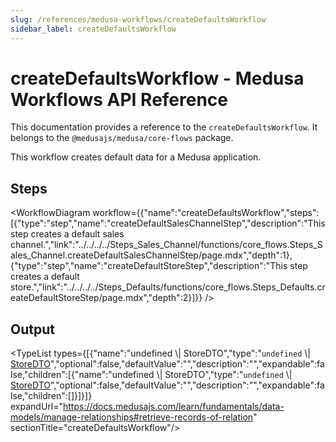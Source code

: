 ```yaml
---
slug: /references/medusa-workflows/createDefaultsWorkflow
sidebar_label: createDefaultsWorkflow
---
```



# createDefaultsWorkflow - Medusa Workflows API Reference

This documentation provides a reference to the `createDefaultsWorkflow`. It belongs to the `@medusajs/medusa/core-flows` package.

This workflow creates default data for a Medusa application.

## Steps

<WorkflowDiagram workflow={{"name":"createDefaultsWorkflow","steps":[{"type":"step","name":"createDefaultSalesChannelStep","description":"This step creates a default sales channel.","link":"../../../../Steps_Sales_Channel/functions/core_flows.Steps_Sales_Channel.createDefaultSalesChannelStep/page.mdx","depth":1},{"type":"step","name":"createDefaultStoreStep","description":"This step creates a default store.","link":"../../../../Steps_Defaults/functions/core_flows.Steps_Defaults.createDefaultStoreStep/page.mdx","depth":2}]}} />

## Output

<TypeList types={[{"name":"undefined \\| StoreDTO","type":"`undefined` \\| [StoreDTO](../../../../../store/interfaces/store.StoreDTO/page.mdx)","optional":false,"defaultValue":"","description":"","expandable":false,"children":[{"name":"undefined \\| StoreDTO","type":"`undefined` \\| [StoreDTO](../../../../../store/interfaces/store.StoreDTO/page.mdx)","optional":false,"defaultValue":"","description":"","expandable":false,"children":[]}]}]} expandUrl="https://docs.medusajs.com/learn/fundamentals/data-models/manage-relationships#retrieve-records-of-relation" sectionTitle="createDefaultsWorkflow"/>
